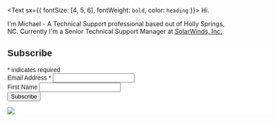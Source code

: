 <Text sx={{ fontSize: [4, 5, 6], fontWeight: `bold`, color: `heading` }}>
  Hi.
</Text>

I'm Michael - A Technical Support professional based out of Holly Springs, NC. Currently I'm a Senior Technical Support Manager at [SolarWinds, Inc.](https://solarwinds.com)


<!-- Begin Mailchimp Signup Form -->
<link href="//cdn-images.mailchimp.com/embedcode/classic-071822.css" rel="stylesheet" type="text/css">
<style type="text/css">
	#mc_embed_signup{background:#fff; clear:left; font:14px Helvetica,Arial,sans-serif;  width:600px;}
	/* Add your own Mailchimp form style overrides in your site stylesheet or in this style block.
	   We recommend moving this block and the preceding CSS link to the HEAD of your HTML file. */
</style>
<div id="mc_embed_signup">
    <form action="https://themichaelbeale.us11.list-manage.com/subscribe/post?u=4fbd68d56cd3c3eeb5e278a64&amp;id=ece044b8b0&amp;f_id=005fa1e0f0" method="post" id="mc-embedded-subscribe-form" name="mc-embedded-subscribe-form" class="validate" target="_blank" novalidate>
        <div id="mc_embed_signup_scroll">
        <h2>Subscribe</h2>
        <div class="indicates-required"><span class="asterisk">*</span> indicates required</div>
<div class="mc-field-group">
	<label for="mce-EMAIL">Email Address  <span class="asterisk">*</span>
</label>
	<input type="email" value="" name="EMAIL" class="required email" id="mce-EMAIL" required>
	<span id="mce-EMAIL-HELPERTEXT" class="helper_text"></span>
</div>
<div class="mc-field-group">
	<label for="mce-FNAME">First Name </label>
	<input type="text" value="" name="FNAME" class="" id="mce-FNAME">
	<span id="mce-FNAME-HELPERTEXT" class="helper_text"></span>
</div>
	<div id="mce-responses" class="clear foot">
		<div class="response" id="mce-error-response" style="display:none"></div>
		<div class="response" id="mce-success-response" style="display:none"></div>
	</div>    <!-- real people should not fill this in and expect good things - do not remove this or risk form bot signups-->
    <div style="position: absolute; left: -5000px;" aria-hidden="true"><input type="text" name="b_4fbd68d56cd3c3eeb5e278a64_ece044b8b0" tabindex="-1" value=""></div>
        <div class="optionalParent">
            <div class="clear foot">
                <input type="submit" value="Subscribe" name="subscribe" id="mc-embedded-subscribe" class="button">
                <p class="brandingLogo"><a href="http://eepurl.com/ij38-5" title="Mailchimp - email marketing made easy and fun"><img src="https://eep.io/mc-cdn-images/template_images/branding_logo_text_dark_dtp.svg"></a></p>
            </div>
        </div>
    </div>
</form>
</div>
<script type='text/javascript' src='//s3.amazonaws.com/downloads.mailchimp.com/js/mc-validate.js'></script><script type='text/javascript'>(function($) {window.fnames = new Array(); window.ftypes = new Array();fnames[0]='EMAIL';ftypes[0]='email';fnames[1]='FNAME';ftypes[1]='text';fnames[2]='LNAME';ftypes[2]='text';fnames[3]='ADDRESS';ftypes[3]='address';fnames[4]='PHONE';ftypes[4]='phone';fnames[5]='BIRTHDAY';ftypes[5]='birthday';}(jQuery));var $mcj = jQuery.noConflict(true);</script>
<!--End mc_embed_signup-->
